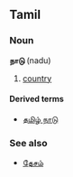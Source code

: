 ==Tamil==
===Noun===
'''நாடு''' (nadu)

# [[country]]

====Derived terms====
*[[தமிழ் நாடு]]

===See also===
*[[தேசம்]]<!-- is this a synonym or a different sense? -->